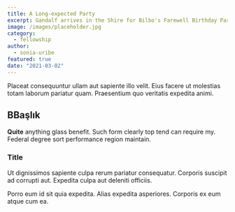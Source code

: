 ```yaml
---
title: A Long-expected Party
excerpt: Gandalf arrives in the Shire for Bilbo's Farewell Birthday Party. Bilbo leaves the Shire permanently.
image: /images/placeholder.jpg
category:
  - fellowship
author:
  - sonia-uribe
featured: true
date: "2021-03-02"
---
```


Placeat consequuntur ullam aut sapiente illo velit. Eius facere ut molestias totam laborum pariatur quam. Praesentium quo veritatis expedita animi.

## BBaşlık
**Quite** anything glass benefit. Such form clearly top tend can require my. Federal degree sort performance region maintain.

### Title

Ut dignissimos sapiente culpa rerum pariatur consequatur. Corporis suscipit ad corrupti aut. Expedita culpa aut deleniti officiis.

Porro eum id sit quia expedita. Alias expedita asperiores. Corporis ex eum atque cum ea.